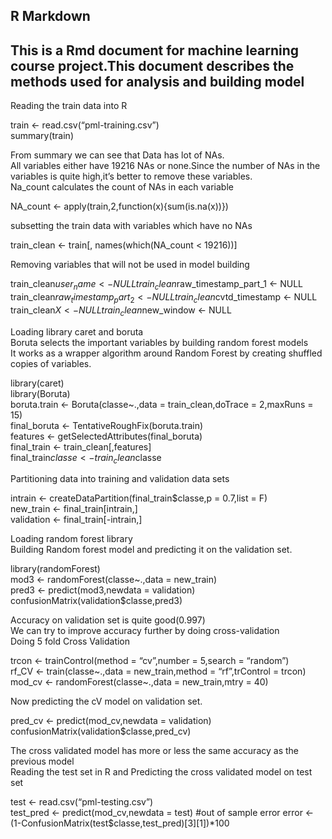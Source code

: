## R Markdown

## This is a Rmd document for machine learning course project.This document describes the methods used for analysis and building model  
Reading the train data into R

train <- read.csv("pml-training.csv")   
summary(train)  

From summary we can see that Data has lot of NAs.  
All variables either have 19216 NAs or none.Since the number of NAs in the variables is quite high,it's better to remove these variables.  
Na_count calculates the count of NAs in each variable   

NA_count <- apply(train,2,function(x){sum(is.na(x))})  


subsetting the train data with variables which have no NAs  


train_clean <- train[, names(which(NA_count < 19216))]  

Removing variables that will not be used in model building  

train_clean$user_name <- NULL  
train_clean$raw_timestamp_part_1 <- NULL  
train_clean$raw_timestamp_part_2 <- NULL  
train_clean$cvtd_timestamp <- NULL  
train_clean$X <- NULL  
train_clean$new_window <- NULL  


Loading library caret and boruta   
Boruta selects the important variables by building random forest models  
It works as a wrapper algorithm around Random Forest by creating shuffled copies of variables.  

library(caret)  
library(Boruta)  
boruta.train <- Boruta(classe~.,data = train_clean,doTrace = 2,maxRuns = 15)  
final_boruta <- TentativeRoughFix(boruta.train)  
features <- getSelectedAttributes(final_boruta)  
final_train <- train_clean[,features]  
final_train$classe <- train_clean$classe  


Partitioning data into training and validation data sets  


intrain <- createDataPartition(final_train$classe,p = 0.7,list = F)  
new_train <- final_train[intrain,]  
validation <- final_train[-intrain,]   


Loading random forest library  
Building Random forest model and predicting it on the validation set.  


library(randomForest)  
mod3 <- randomForest(classe~.,data = new_train)  
pred3 <- predict(mod3,newdata = validation)  
confusionMatrix(validation$classe,pred3)  


Accuracy on validation set is quite good(0.997)  
We can try to improve accuracy further by doing cross-validation  
Doing 5 fold Cross Validation  



trcon <- trainControl(method = "cv",number = 5,search = "random")  
rf_CV <- train(classe~.,data = new_train,method = "rf",trControl = trcon)  
mod_cv <- randomForest(classe~.,data = new_train,mtry = 40)  


Now predicting the cV model on validation set.  


pred_cv <- predict(mod_cv,newdata = validation)  
 confusionMatrix(validation$classe,pred_cv)  

The cross validated model has more or less the same accuracy as the previous model  
Reading the test set in R and Predicting the cross validated model on test set  


 test <- read.csv("pml-testing.csv")  
test_pred <- predict(mod_cv,newdata = test) 
#out of sample error
error <- (1-ConfusionMatrix(test$classe,test_pred)[3][1])*100


